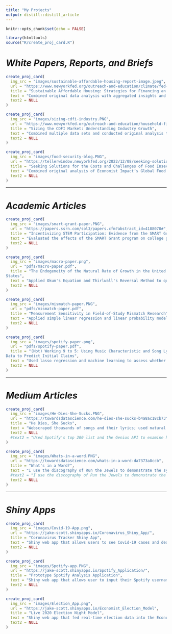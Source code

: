 ```yaml
---
title: "My Projects"
output: distill::distill_article
---
```


```r
knitr::opts_chunk$set(echo = FALSE)
```


```r
library(htmltools)
source("R/create_proj_card.R")
```

# ***White Papers, Reports, and Briefs***
```r
create_proj_card(
  img_src = "images/sustainable-affordable-housing-report-image.jpeg",
  url = "https://www.newyorkfed.org/outreach-and-education/climate/fed-affordable-housing-and-energy-transition",
  title = "Sustainable Affordable Housing: Strategies for Financing an Inclusive Energy Transition",
  text = "Combined original data analysis with aggregated insights and recommendations from experts, stakeholders, and policymakers to assess the challenges and opportunities for electrifying multifamily properties in New York State.",
  text2 = NULL
)

create_proj_card(
  img_src = "images/sizing-cdfi-industry.PNG",
  url = "https://www.newyorkfed.org/outreach-and-education/household-financial-stability/sizing-the-cdfi-market-understanding-industry-growth",
  title = "Sizing the CDFI Market: Understanding Industry Growth",
  text = "Combined multiple data sets and conducted original analysis to generate first-of-its-kind comprehensive estimate of the size and recent growth of the Community Development Financial Institution (CDFI) industry.",
  text2 = NULL
)

create_proj_card(
  img_src = "images/food-security-blog.PNG",
  url = "https://tellerwindow.newyorkfed.org/2022/12/08/seeking-solutions-for-the-costs-and-challenges-of-food-insecurity/",
  title = "Seeking Solutions for the Costs and Challenges of Food Insecurity",
  text = "Combined original analysis of Economist Impact’s Global Food Security Index (GSFI) with insights from global experts to highlight challenges of and solutions for food insecurity.",
  text2 = NULL
)

```

---

# ***Academic Articles***
```r
create_proj_card(
  img_src = "images/smart-grant-paper.PNG",
  url = "https://papers.ssrn.com/sol3/papers.cfm?abstract_id=4188070#",
  title = "Incentivizing STEM Participation: Evidence from the SMART Grant Program",
  text = "Evaluated the effects of the SMART Grant program on college graduates' major fields and subsequent STEM workforce retention using nationally-representative survey data and a difference-in-differences quasi-experimental approach.",
  text2 = NULL
)

create_proj_card(
  img_src = "images/macro-paper.png",
  url = "pdfs/macro-paper.pdf",
  title = "The Endogeneity of the Natural Rate of Growth in the United
States",
  text = "Applied Okun's Equation and Thirlwall's Reversal Method to quarterly data on unemployment and gross domestic product in the United States from 1948 to 2019 in order to test the assumption that the natural rate of growth is exogenous to actual growth",
  text2 = NULL
)

create_proj_card(
  img_src = "images/mismatch-paper.PNG",
  url = "pdfs/mismatch-paper.pdf",
  title = "Measurement Sensitivity in Field-of-Study Mismatch Research",
  text = "Applied simple linear regression and linear probability models on data from the National Survey of College Graduates to demonstrate that the predicted causes and consequences of field-of-study mismatch are highly sensitive to how one measures mismatch itself.",
  text2 = NULL
)

create_proj_card(
  img_src = "images/spotify-paper.png",
  url = "pdfs/spotify-paper.pdf",
  title = "(Not) Working 9 to 5: Using Music Characteristic and Song Lyric
Data to Predict Initial Claims",
  text = "Used lasso regression and machine learning to assess whether the features and sentiment of popular music in a given week could predict initial claims data.",
  text2 = NULL
)

```

---

# ***Medium Articles***
```r
create_proj_card(
  img_src = "images/He-Dies-She-Sucks.PNG",
  url = "https://towardsdatascience.com/he-dies-she-sucks-b4a8ac18cb73",
  title = "He Dies, She Sucks",
  text = "Webscraped thousands of songs and their lyrics; used natural language processing to assess how different genders are sung about differently in popular music.",
  text2 = NULL
  #text2 = "Used Spotify's top 200 list and the Genius API to examine how men and women are treated differently in popular songs. "
)

create_proj_card(
  img_src = "images/Whats-in-a-word.PNG",
  url = "https://towardsdatascience.com/whats-in-a-word-da7373a8ccb",
  title = "What's in a Word?",
  text = "I use the discography of Run the Jewels to demonstrate the systematic drawbacks of tf-idf as a measure of term importance, and propose and defend an alternative measure.",
  #text2 = "I use the discography of Run the Jewels to demonstrate the systematic drawbacks of tf-idf as a measure of term importance, and propose an alternative."
  text2 = NULL
)
```

---

# ***Shiny Apps***
```r
create_proj_card(
  img_src = "images/Covid-19-App.png",
  url = "https://jake-scott.shinyapps.io/Coronavirus_Shiny_App/",
  title = "Coronavirus Tracker Shiny App",
  text = "Shiny web app that allows users to see Covid-19 cases and deaths at the national, state, and county level.",
  text2 = NULL
)

create_proj_card(
  img_src = "images/Spotify-app.PNG",
  url = "https://jake-scott.shinyapps.io/Spotify_Application/",
  title = "Prototype Spotify Analysis Application",
  text = "Shiny web app that allows user to input their Spotify username and analyze the characteristics of their music.",
  text2 = NULL
)

create_proj_card(
  img_src = "images/Election_App.png",
  url = "https://jake-scott.shinyapps.io/Economist_Election_Model",
  title = "Live 2020 Election Night Model",
  text = "Shiny web app that fed real-time election data into the Economist Election Model and presented the resulting live win probabilities by state.",
  text2 = NULL
)

```


